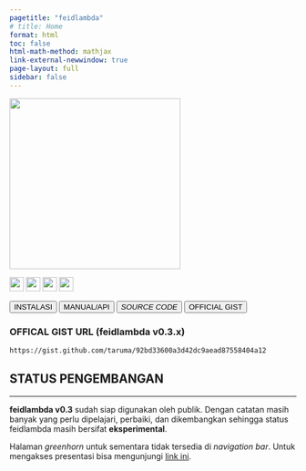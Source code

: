 ```yaml
---
pagetitle: "feidlambda"
# title: Home
format: html
toc: false
html-math-method: mathjax
link-external-newwindow: true
page-layout: full
sidebar: false
---
```


::: {.text-center}
![](/assets/original_feidlambda.png){width="300"}
:::

::: {.text-center .mb-4}

![](https://img.shields.io/github/v/release/fiakoenjiniring/feidlambda?color=informational&label=feidlambda&labelColor=blueviolet&logo=Microsoft%20Excel&style=flat-square){height=25}
![](https://img.shields.io/github/release-date/fiakoenjiniring/feidlambda?color=black&label=release%20date&labelColor=brown&logo=GitHub&logoColor=white){height=25}
![](https://img.shields.io/github/actions/workflow/status/fiakoenjiniring/feidlambda/publish.yml?branch=main&label=quarto&labelColor=informational&logo=GitHub%20Actions&logoColor=white){height=25}
![](https://img.shields.io/github/license/fiakoenjiniring/feidlambda?color=yellow&labelColor=brown&label=license&){height=25}

:::

::: {.text-center}

[<button type="button" class="btn btn-primary">INSTALASI</button>](/docs/install.qmd)
[<button type="button" class="btn btn-info">MANUAL/API</button>](/release/feidlambda-0-3.qmd)
[<button type="button" class="btn btn-dark">_SOURCE CODE_</button>](/release/source-code.qmd)
[<button type="button" class="btn btn-danger">OFFICIAL GIST</button>](https://gist.github.com/taruma/92bd33600a3d42dc9aead87558404a12)

### OFFICAL GIST URL (feidlambda v0.3.x)

```default
https://gist.github.com/taruma/92bd33600a3d42dc9aead87558404a12
```

:::

::: {.text-center .callout-tip appearance="minimal"}
## **STATUS PENGEMBANGAN**

---

**feidlambda v0.3** sudah siap digunakan oleh publik. Dengan catatan masih banyak yang perlu dipelajari, perbaiki, dan dikembangkan sehingga status feidlambda masih bersifat **eksperimental**. 

:::

::: {.text-center .callout-warning appearance="minimal"}
Halaman *greenhorn* untuk sementara tidak tersedia di _navigation bar_. Untuk mengakses presentasi bisa mengunjungi [link ini](/greenhorn/feidlambda-2/presentation.qmd){target="_blank"}.
:::

